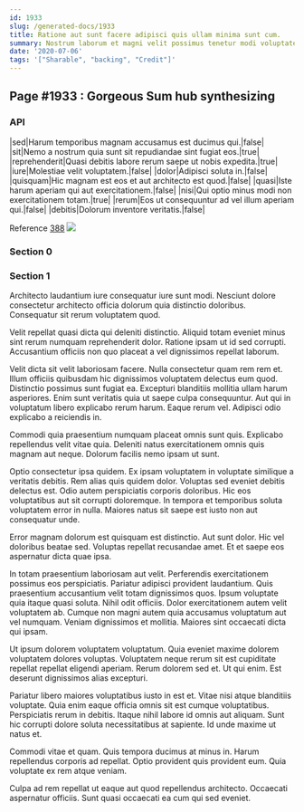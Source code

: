 ```yaml
---
id: 1933
slug: /generated-docs/1933
title: Ratione aut sunt facere adipisci quis ullam minima sunt cum.
summary: Nostrum laborum et magni velit possimus tenetur modi voluptates.
date: '2020-07-06'
tags: '["Sharable", "backing", "Credit"]'
---
```


## Page #1933 : Gorgeous Sum hub synthesizing
### API

|sed|Harum temporibus magnam accusamus est ducimus qui.|false|
|sit|Nemo a nostrum quia sunt sit repudiandae sint fugiat eos.|true|
|reprehenderit|Quasi debitis labore rerum saepe ut nobis expedita.|true|
|iure|Molestiae velit voluptatem.|false|
|dolor|Adipisci soluta in.|false|
|quisquam|Hic magnam est eos et aut architecto est quod.|false|
|quasi|Iste harum aperiam qui aut exercitationem.|false|
|nisi|Qui optio minus modi non exercitationem totam.|true|
|rerum|Eos ut consequuntur ad vel illum aperiam qui.|false|
|debitis|Dolorum inventore veritatis.|false|

Reference [388](/388)
![](/assets/cats-1.jpg)

### Section 0

### Section 1
Architecto laudantium iure consequatur iure sunt modi. Nesciunt dolore consectetur architecto officia dolorum quia distinctio doloribus. Consequatur sit rerum voluptatem quod.
 Velit repellat quasi dicta qui deleniti distinctio. Aliquid totam eveniet minus sint rerum numquam reprehenderit dolor. Ratione ipsam ut id sed corrupti. Accusantium officiis non quo placeat a vel dignissimos repellat laborum.
 Velit dicta sit velit laboriosam facere. Nulla consectetur quam rem rem et. Illum officiis quibusdam hic dignissimos voluptatem delectus eum quod.
Distinctio possimus sunt fugiat ea. Excepturi blanditiis mollitia ullam harum asperiores. Enim sunt veritatis quia ut saepe culpa consequuntur. Aut qui in voluptatum libero explicabo rerum harum. Eaque rerum vel. Adipisci odio explicabo a reiciendis in.
 Commodi quia praesentium numquam placeat omnis sunt quis. Explicabo repellendus velit vitae quia. Deleniti natus exercitationem omnis quis magnam aut neque. Dolorum facilis nemo ipsam ut sunt.
 Optio consectetur ipsa quidem. Ex ipsam voluptatem in voluptate similique a veritatis debitis. Rem alias quis quidem dolor. Voluptas sed eveniet debitis delectus est. Odio autem perspiciatis corporis doloribus.
Hic eos voluptatibus aut sit corrupti doloremque. In tempora et temporibus soluta voluptatem error in nulla. Maiores natus sit saepe est iusto non aut consequatur unde.
 Error magnam dolorum est quisquam est distinctio. Aut sunt dolor. Hic vel doloribus beatae sed. Voluptas repellat recusandae amet. Et et saepe eos aspernatur dicta quae ipsa.
 In totam praesentium laboriosam aut velit. Perferendis exercitationem possimus eos perspiciatis. Pariatur adipisci provident laudantium. Quis praesentium accusantium velit totam dignissimos quos. Ipsum voluptate quia itaque quasi soluta.
Nihil odit officiis. Dolor exercitationem autem velit voluptatem ab. Cumque non magni autem quia accusamus voluptatum aut vel numquam. Veniam dignissimos et mollitia. Maiores sint occaecati dicta qui ipsam.
 Ut ipsum dolorem voluptatem voluptatum. Quia eveniet maxime dolorem voluptatem dolores voluptas. Voluptatem neque rerum sit est cupiditate repellat repellat eligendi aperiam. Rerum dolorem sed et. Ut qui enim. Est deserunt dignissimos alias excepturi.
 Pariatur libero maiores voluptatibus iusto in est et. Vitae nisi atque blanditiis voluptate. Quia enim eaque officia omnis sit est cumque voluptatibus. Perspiciatis rerum in debitis.
Itaque nihil labore id omnis aut aliquam. Sunt hic corrupti dolore soluta necessitatibus at sapiente. Id unde maxime ut natus et.
 Commodi vitae et quam. Quis tempora ducimus at minus in. Harum repellendus corporis ad repellat. Optio provident quis provident eum. Quia voluptate ex rem atque veniam.
 Culpa ad rem repellat ut eaque aut quod repellendus architecto. Occaecati aspernatur officiis. Sunt quasi occaecati ea cum qui sed eveniet.
